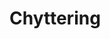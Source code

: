 
# Chyttering
<ProjectDetails
  floatRight
  region="Crownlands"
  house="House Chyttering"
  type="Castle"
  status="Completed"
  warp="/warp chyttering"
  projectLead="_Simbaa"
  dateStarted="2016-09-15T07:00:00+00:00"
  dateCompleted="2016-09-15T07:00:00+00:00"
/>
